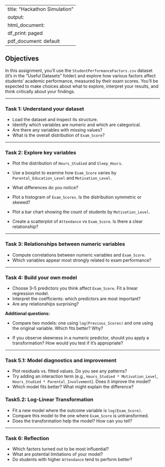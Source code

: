 
---
title: "Hackathon Simulation"
output:
  html_document:
    df_print: paged
  pdf_document: default
---

## Objectives

In this assignment, you'll use the `StudentPerformanceFactors.csv` dataset (it's in the "Useful Datasets" folder) and explore how various factors affect students' academic performance, measured by their exam scores. You’ll be expected to make choices about what to explore, interpret your results, and think critically about your findings.

---

### Task 1: Understand your dataset

- Load the dataset and inspect its structure.
- Identify which variables are numeric and which are categorical.
- Are there any variables with missing values?
- What is the overall distribution of `Exam_Score`?

---

### Task 2: Explore key variables

- Plot the distribution of `Hours_Studied` and `Sleep_Hours`.
- Use a boxplot to examine how `Exam_Score` varies by `Parental_Education_Level` and `Motivation_Level`.
- What differences do you notice?

- Plot a histogram of `Exam_Scores`. Is the distribution symmetric or skewed?
- Plot a bar chart showing the count of students by `Motivation_Level`.
- Create a scatterplot of `Attendance` vs `Exam_Score`. Is there a clear relationship?

---

### Task 3: Relationships between numeric variables

- Compute correlations between numeric variables and `Exam_Score`.
- Which variables appear most strongly related to exam performance?

---

### Task 4: Build your own model

- Choose 3–5 predictors you think affect `Exam_Score`. Fit a linear regression model.
- Interpret the coefficients: which predictors are most important?
- Are any relationships surprising?

**Additional questions:**

- Compare two models: one using `log(Previous_Scores)` and one using the original variable. Which fits better? Why?

- If you observe skewness in a numeric predictor, should you apply a transformation? How would you test if it's appropriate?

---

### Task 5.1: Model diagnostics and improvement

- Plot residuals vs. fitted values. Do you see any patterns?
- Try adding an interaction term (e.g., `Hours_Studied * Motivation_Level`, `Hours_Studied * Parental_Involvement`). Does it improve the model?
- Which model fits better? What might explain the difference?

### Task5.2: Log-Linear Transformation

- Fit a new model where the outcome variable is `log(Exam_Score)`.
- Compare this model to the one where `Exam_Score` is untransformed.
- Does the transformation help the model? How can you tell?

---

### Task 6: Reflection

- Which factors turned out to be most influential?
- What are potential limitations of your model?
- Do students with higher `Attendance` tend to perform better?



